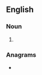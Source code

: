 ==English==

===Noun===
{{head|en|noun plural form}}

# {{plural of|ecotour|lang=en}}

===Anagrams===
* {{anagrams|en|a=ceoorstu|outscore|toe scour}}